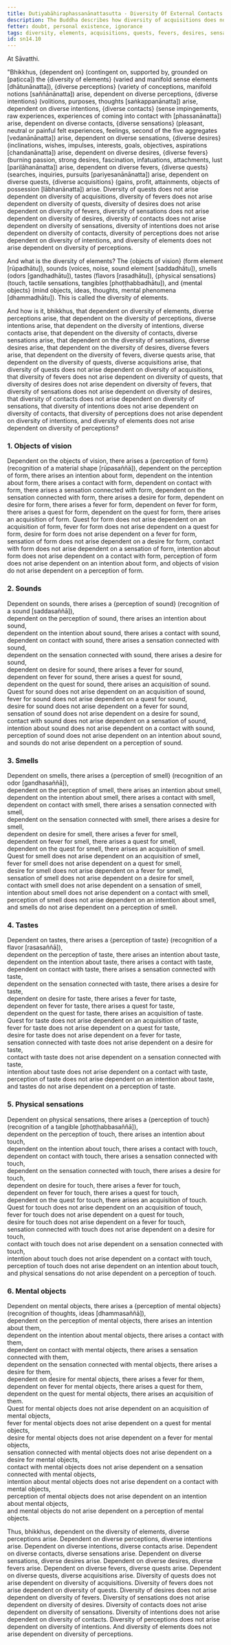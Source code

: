 ```yaml
---
title: Dutiyabāhiraphassanānattasutta - Diversity Of External Contacts (Second)
description: The Buddha describes how diversity of acquisitions does not lead to the arising of diversity of quests, fevers, desires, sensations, contacts, intentions, perceptions, and elements. Rather, diversity of elements leads to the arising of diversity of perceptions, intentions, contacts, sensations, desires, fevers, quests, and acquisitions.
fetter: doubt, personal existence, ignorance
tags: diversity, elements, acquisitions, quests, fevers, desires, sensations, contacts, intentions, perceptions, objects of vision, sounds, smells, tastes, physical sensations, mental objects, form element, sound element, odor element, taste element, touch element, six sense bases, sn, sn12-21, sn14
id: sn14.10
---
```


At Sāvatthi.

"Bhikkhus, \{dependent on} (contingent on, supported by, grounded on [paṭicca]) the \{diversity of elements} (varied and manifold sense elements [dhātunānatta]), \{diverse perceptions} (variety of conceptions, manifold notions [saññānānatta]) arise,
dependent on diverse perceptions, \{diverse intentions} (volitions, purposes, thoughts [saṅkappanānatta]) arise,
dependent on diverse intentions, \{diverse contacts} (sense impingements, raw experiences, experiences of coming into contact with [phassanānatta]) arise,
dependent on diverse contacts, \{diverse sensations} (pleasant, neutral or painful felt experiences, feelings, second of the five aggregates [vedanānānatta]) arise,
dependent on diverse sensations, \{diverse desires} (inclinations, wishes, impulses, interests, goals, objectives, aspirations [chandanānatta]) arise,
dependent on diverse desires, \{diverse fevers} (burning passion, strong desires, fascination, infatuations, attachments, lust [pariḷāhanānatta]) arise,
dependent on diverse fevers, \{diverse quests} (searches, inquiries, pursuits [pariyesanānānatta]) arise,
dependent on diverse quests, \{diverse acquisitions} (gains, profit, attainments, objects of possession [lābhanānatta]) arise.
Diversity of quests does not arise dependent on diversity of acquisitions,
diversity of fevers does not arise dependent on diversity of quests,
diversity of desires does not arise dependent on diversity of fevers,
diversity of sensations does not arise dependent on diversity of desires,
diversity of contacts does not arise dependent on diversity of sensations,
diversity of intentions does not arise dependent on diversity of contacts,
diversity of perceptions does not arise dependent on diversity of intentions,
and diversity of elements does not arise dependent on diversity of perceptions.

And what is the diversity of elements? The \{objects of vision} (form element [rūpadhātu]), sounds (voices, noise, sound element [saddadhātu]), smells (odors [gandhadhātu]), tastes (flavors [rasadhātu]), \{physical sensations} (touch, tactile sensations, tangibles [phoṭṭhabbadhātu]), and \{mental objects} (mind objects, ideas, thoughts, mental phenomena [dhammadhātu]). This is called the diversity of elements.

And how is it, bhikkhus, that dependent on diversity of elements, diverse perceptions arise,
that dependent on the diversity of perceptions, diverse intentions arise,
that dependent on the diversity of intentions, diverse contacts arise,
that dependent on the diversity of contacts, diverse sensations arise,
that dependent on the diversity of sensations, diverse desires arise,
that dependent on the diversity of desires, diverse fevers arise,
that dependent on the diversity of fevers, diverse quests arise,
that dependent on the diversity of quests, diverse acquisitions arise,
that diversity of quests does not arise dependent on diversity of acquisitions,
that diversity of fevers does not arise dependent on diversity of quests,
that diversity of desires does not arise dependent on diversity of fevers,
that diversity of sensations does not arise dependent on diversity of desires,
that diversity of contacts does not arise dependent on diversity of sensations,
that diversity of intentions does not arise dependent on diversity of contacts,
that diversity of perceptions does not arise dependent on diversity of intentions,
and diversity of elements does not arise dependent on diversity of perceptions?

### 1. Objects of vision

Dependent on the objects of vision, there arises a \{perception of form} (recognition of a material shape [rūpasaññā]),
dependent on the perception of form, there arises an intention about form,
dependent on the intention about form, there arises a contact with form,
dependent on contact with form, there arises a sensation connected with form,
dependent on the sensation connected with form, there arises a desire for form,
dependent on desire for form, there arises a fever for form,
dependent on fever for form, there arises a quest for form,
dependent on the quest for form, there arises an acquisition of form.
Quest for form does not arise dependent on an acquisition of form,
fever for form does not arise dependent on a quest for form,
desire for form does not arise dependent on a fever for form,
sensation of form does not arise dependent on a desire for form,
contact with form does not arise dependent on a sensation of form,
intention about form does not arise dependent on a contact with form,
perception of form does not arise dependent on an intention about form,
and objects of vision do not arise dependent on a perception of form.

### 2. Sounds  

Dependent on sounds, there arises a \{perception of sound} (recognition of a sound [saddasaññā]),  
dependent on the perception of sound, there arises an intention about sound,  
dependent on the intention about sound, there arises a contact with sound,  
dependent on contact with sound, there arises a sensation connected with sound,  
dependent on the sensation connected with sound, there arises a desire for sound,  
dependent on desire for sound, there arises a fever for sound,  
dependent on fever for sound, there arises a quest for sound,  
dependent on the quest for sound, there arises an acquisition of sound.  
Quest for sound does not arise dependent on an acquisition of sound,  
fever for sound does not arise dependent on a quest for sound,  
desire for sound does not arise dependent on a fever for sound,  
sensation of sound does not arise dependent on a desire for sound,  
contact with sound does not arise dependent on a sensation of sound,  
intention about sound does not arise dependent on a contact with sound,  
perception of sound does not arise dependent on an intention about sound,  
and sounds do not arise dependent on a perception of sound.  

### 3. Smells  

Dependent on smells, there arises a \{perception of smell} (recognition of an odor [gandhasaññā]),  
dependent on the perception of smell, there arises an intention about smell,  
dependent on the intention about smell, there arises a contact with smell,  
dependent on contact with smell, there arises a sensation connected with smell,  
dependent on the sensation connected with smell, there arises a desire for smell,  
dependent on desire for smell, there arises a fever for smell,  
dependent on fever for smell, there arises a quest for smell,  
dependent on the quest for smell, there arises an acquisition of smell.  
Quest for smell does not arise dependent on an acquisition of smell,  
fever for smell does not arise dependent on a quest for smell,  
desire for smell does not arise dependent on a fever for smell,  
sensation of smell does not arise dependent on a desire for smell,  
contact with smell does not arise dependent on a sensation of smell,  
intention about smell does not arise dependent on a contact with smell,  
perception of smell does not arise dependent on an intention about smell,  
and smells do not arise dependent on a perception of smell.  

### 4. Tastes  

Dependent on tastes, there arises a \{perception of taste} (recognition of a flavor [rasasaññā]),  
dependent on the perception of taste, there arises an intention about taste,  
dependent on the intention about taste, there arises a contact with taste,  
dependent on contact with taste, there arises a sensation connected with taste,  
dependent on the sensation connected with taste, there arises a desire for taste,  
dependent on desire for taste, there arises a fever for taste,  
dependent on fever for taste, there arises a quest for taste,  
dependent on the quest for taste, there arises an acquisition of taste.  
Quest for taste does not arise dependent on an acquisition of taste,  
fever for taste does not arise dependent on a quest for taste,  
desire for taste does not arise dependent on a fever for taste,  
sensation connected with taste does not arise dependent on a desire for taste,  
contact with taste does not arise dependent on a sensation connected with taste,  
intention about taste does not arise dependent on a contact with taste,  
perception of taste does not arise dependent on an intention about taste,  
and tastes do not arise dependent on a perception of taste.  

### 5. Physical sensations  

Dependent on physical sensations, there arises a \{perception of touch} (recognition of a tangible [phoṭṭhabbasaññā]),  
dependent on the perception of touch, there arises an intention about touch,  
dependent on the intention about touch, there arises a contact with touch,  
dependent on contact with touch, there arises a sensation connected with touch,  
dependent on the sensation connected with touch, there arises a desire for touch,  
dependent on desire for touch, there arises a fever for touch,  
dependent on fever for touch, there arises a quest for touch,  
dependent on the quest for touch, there arises an acquisition of touch.  
Quest for touch does not arise dependent on an acquisition of touch,  
fever for touch does not arise dependent on a quest for touch,  
desire for touch does not arise dependent on a fever for touch,  
sensation connected with touch does not arise dependent on a desire for touch,  
contact with touch does not arise dependent on a sensation connected with touch,  
intention about touch does not arise dependent on a contact with touch,  
perception of touch does not arise dependent on an intention about touch,  
and physical sensations do not arise dependent on a perception of touch.  

### 6. Mental objects  

Dependent on mental objects, there arises a \{perception of mental objects} (recognition of thoughts, ideas [dhammasaññā]),  
dependent on the perception of mental objects, there arises an intention about them,  
dependent on the intention about mental objects, there arises a contact with them,  
dependent on contact with mental objects, there arises a sensation connected with them,  
dependent on the sensation connected with mental objects, there arises a desire for them,  
dependent on desire for mental objects, there arises a fever for them,  
dependent on fever for mental objects, there arises a quest for them,  
dependent on the quest for mental objects, there arises an acquisition of them.  
Quest for mental objects does not arise dependent on an acquisition of mental objects,  
fever for mental objects does not arise dependent on a quest for mental objects,  
desire for mental objects does not arise dependent on a fever for mental objects,  
sensation connected with mental objects does not arise dependent on a desire for mental objects,  
contact with mental objects does not arise dependent on a sensation connected with mental objects,  
intention about mental objects does not arise dependent on a contact with mental objects,  
perception of mental objects does not arise dependent on an intention about mental objects,  
and mental objects do not arise dependent on a perception of mental objects.  

Thus, bhikkhus, dependent on the diversity of elements, diverse perceptions arise. Dependent on diverse perceptions, diverse intentions arise. Dependent on diverse intentions, diverse contacts arise. Dependent on diverse contacts, diverse sensations arise. Dependent on diverse sensations, diverse desires arise. Dependent on diverse desires, diverse fevers arise. Dependent on diverse fevers, diverse quests arise. Dependent on diverse quests, diverse acquisitions arise. Diversity of quests does not arise dependent on diversity of acquisitions. Diversity of fevers does not arise dependent on diversity of quests. Diversity of desires does not arise dependent on diversity of fevers. Diversity of sensations does not arise dependent on diversity of desires. Diversity of contacts does not arise dependent on diversity of sensations. Diversity of intentions does not arise dependent on diversity of contacts. Diversity of perceptions does not arise dependent on diversity of intentions. And diversity of elements does not arise dependent on diversity of perceptions.